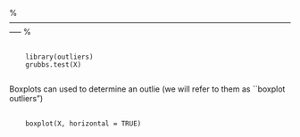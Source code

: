 
%----------------------------------------------------------------------------------------------------------------- %

\section{Outliers}
\subsection{Grubb's Test for Outliers}
<pre>
	<code>
	library(outliers)
	grubbs.test(X)
	</code>
</pre>
\subsection{Dixon Test for Outliers}
\subsection{Outliers on Boxplots}
Boxplots can used to determine an outlie (we will refer to them as ``boxplot outliers")
<pre>
	<code>
	boxplot(X, horizontal = TRUE)
	</code>
</pre>

